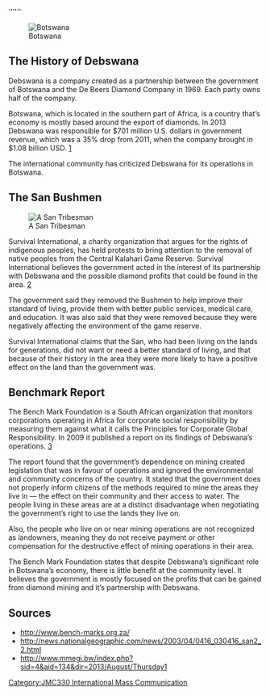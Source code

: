 ''''''
{{JMC330inprogress|April 4, 2014}}

[[File:Wikimedia.png|thumb|right|Botswana]]

==The History of Debswana==
Debswana is a company created as a partnership between the government of Botswana and the De Beers Diamond Company in 1969. Each party owns half of the company.

Botswana, which is located in the southern part of Africa, is a country that’s economy is mostly based around the export of diamonds. In 2013 Debswana was responsible for $701 million U.S. dollars in government revenue, which was a 35% drop from 2011, when the company brought in $1.08 billion USD. [http://www.mmegi.bw/index.php?sid=4&aid=134&dir=2013/August/Thursday1]

The international community has criticized Debswana for its operations in Botswana.

==The San Bushmen==


[[File:San tribesman.jpg|thumb|right|A San Tribesman]]


Survival International, a charity organization that argues for the rights of indigenous peoples, has held protests to bring attention to the removal of native peoples from the Central Kalahari Game Reserve. Survival International believes the government acted in the interest of its partnership with Debswana and the possible diamond profits that could be found in the area. [http://news.nationalgeographic.com/news/2003/04/0416_030416_san2_2.html]

The government said they removed the Bushmen to help improve their standard of living, provide them with better public services, medical care, and education. It was also said that they were removed because they were negatively affecting the environment of the game reserve.

Survival International claims that the San, who had been living on the lands for generations, did not want or need a better standard of living, and that because of their history in the area they were more likely to have a positive effect on the land than the government was.

==Benchmark Report==
The Bench Mark Foundation is a South African organization that monitors corporations operating in Africa for corporate social responsibility by measuring them against what it calls the Principles for Corporate Global Responsibility. In 2009 it published a report on its findings of Debswana’s operations. [http://www.bench-marks.org.za/]

The report found that the government’s dependence on mining created legislation that was in favour of operations and ignored the environmental and community concerns of the country. It stated that the government does not properly inform citizens of the methods required to mine the areas they live in — the effect on their community and their access to water. The people living in these areas are at a distinct disadvantage when negotiating the government’s right to use the lands they live on.

Also, the people who live on or near mining operations are not recognized as landowners, meaning they do not receive payment or other compensation for the destructive effect of mining operations in their area.

The Bench Mark Foundation states that despite Debswana’s significant role in Botswana’s economy, there is little benefit at the community level. It believes the government is mostly focused on the profits that can be gained from diamond mining and it’s partnership with Debswana.


== Sources ==

* http://www.bench-marks.org.za/
* http://news.nationalgeographic.com/news/2003/04/0416_030416_san2_2.html
* http://www.mmegi.bw/index.php?sid=4&aid=134&dir=2013/August/Thursday1




{{stub}}

[[Category:JMC330 International Mass Communication]]
